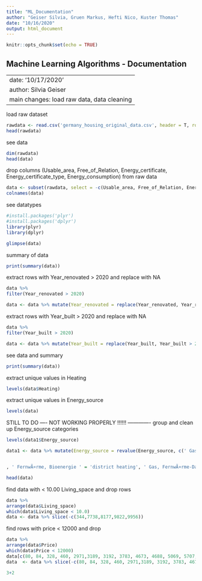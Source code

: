 ```yaml
---
title: "ML_Documentation"
author: "Geiser Silvia, Gruen Markus, Hefti Nico, Kuster Thomas"
date: "10/16/2020"
output: html_document
---
```


```r
knitr::opts_chunk$set(echo = TRUE)
```



## Machine Learning Algorithms - Documentation 

---
date: '10/17/2020'
author: Silvia Geiser
main changes: load raw data, data cleaning
---
load raw dataset
```r
rawdata <- read.csv('germany_housing_original_data.csv', header = T, row.names = 'X')
head(rawdata)
```

see data
```r
dim(rawdata)
head(data)
```


drop columns (Usable_area, Free_of_Relation, Energy_certificate, Energy_certificate_type, Energy_consumption) from raw data
```r
data <- subset(rawdata, select = -c(Usable_area, Free_of_Relation, Energy_certificate, Energy_certificate_type, Energy_consumption))
colnames(data)
```

see datatypes
```r
#install.packages('plyr')
#install.packages('dplyr')
library(plyr)
library(dplyr)

glimpse(data)
```

summary of data
```r
print(summary(data))
```


extract rows with Year_renovated > 2020 and replace with NA
```r
data %>%
filter(Year_renovated > 2020)

data <- data %>% mutate(Year_renovated = replace(Year_renovated, Year_renovated > 2020, NA))
```



extract rows with Year_built > 2020 and replace with NA
```r
data %>%
filter(Year_built > 2020)

data <- data %>% mutate(Year_built = replace(Year_built, Year_built > 2020, NA))
```

see data and summary
```r
print(summary(data))
```
extract unique values in Heating
```r
levels(data$Heating)
```

extract unique values in Energy_source

```r
levels(data)
```


STILL TO DO ---- NOT WORKING PROPERLY !!!!!! -------------
group and clean up Energy_source categories
```r

levels(data1$Energy_source)

data1 <- data %>% mutate(Energy_source = revalue(Energy_source, c(' Gas ' = 'natural gas', ' Ã–l ' = 'oil')))


, ' FernwÃ¤rme, Bioenergie ' = 'district heating', ' Gas, FernwÃ¤rme-Dampf ' = 'natural gas', ' Solar, Ã–l ' = 'renewable energies', ' Solar, Holz-Hackschnitzel ' = 'renewable energies', ' Erdgas schwer ' = 'natural gas', ' Solar, Holzpellets, Holz ' = 'renewable energies', ' ErdwÃ¤rme ' = 'renewable energies', ' Holzpellets, Strom ' = 'wood', ' Holz ' = 'wood', ' Solar, Erdgas schwer ' = 'renewable energies', ' Solar, Ã–l, Strom, KWK fossil ' = 'renewable energies', ' UmweltwÃ¤rme ' = 'renewable energies', ' KWK erneuerbar ' = 'renewable energies', ' Bioenergie ' = 'renewable energies', ' Solar ' = 'renewable energies', ' Gas, Strom ' = 'natural gas', ' NahwÃ¤rme ' = 'renewable energies', ' Gas, Holz ' = 'natural gas', ' FernwÃ¤rme-Dampf ' = 'district heating', ' Solar, Holzpellets, Ã–l ' = 'renewable energies', ' Erdgas schwer, Bioenergie ' = 'natural gas', ' WÃ¤rmelieferung ' = 'district heating', ' Ã–l, Bioenergie ' = 'oil', ' Gas, Ã–l, Strom ' = 'natural gas', ' Kohle, Holz ' = 'coal', ' Holz, Bioenergie ' = 'wood', ' Holzpellets, Holz ' = 'wood', ' Strom, UmweltwÃ¤rme ' = 'electricity', ' Strom ' = 'electricity', ' ErdwÃ¤rme, Holzpellets ' = 'renewable energies', ' FernwÃ¤rme ' = 'district heating', ' Holzpellets ' = 'wood', ' Gas, Ã–l ' = 'natural gas', ' Holz-Hackschnitzel ' = 'wood', ' Erdgas leicht ' = 'natural gas', ' Strom, Holz ' = 'electricity', ' Ã–l, Strom ' = 'oil', ' Solar, Gas ' = 'renewable energies', ' Holzpellets, Ã–l ' = 'wood', ' Solar, Ã–l, Holz ' = 'renewable energies', ' FlÃ¼ssiggas ' = 'natural gas', ' Solar, Holzpellets ' = 'renewable energies', ' Ã–l, Holz ' = 'oil', ' Erdgas schwer, Holz ' = 'natural gas', ' Gas, Holz-Hackschnitzel ' = 'natural gas', ' Holzpellets, Holz-Hackschnitzel ' = 'wood', ' Solar, Ã–l, Strom ' = 'renewable energies', ' Strom, Kohle ' = 'electricity', ' ErdwÃ¤rme, Solar ' = 'district heating', ' Solar, Ã–l, Bioenergie ' = 'renewable energies', ' Gas, Bioenergie ' = 'natural gas', ' Windenergie ' = 'renewable energies', ' Ã–l, Strom, Holz ' = 'oil', ' Solar, Strom, Bioenergie ' = 'renewable energies', ' Holzpellets, Gas, Ã–l ' = 'wood', ' Strom, Bioenergie ' = 'electricity', ' Erdgas leicht, Erdgas schwer ' = 'natural gas', ' Wasserenergie ' = 'renewable energies', ' Kohle ' = 'coal', ' Solar, Ã–l, Holz-Hackschnitzel ' = 'renewable energies', ' Gas, KWK fossil ' = 'natural gas', ' ErdwÃ¤rme, FernwÃ¤rme ' = 'renewable energies', ' Ã–l, Kohle ' = 'oil', ' FlÃ¼ssiggas, Holz ' = 'natural gas', ' Ã–l, Kohle, Holz ' = 'oil', ' FernwÃ¤rme, NahwÃ¤rme, KWK fossil ' = 'district heating', ' KWK fossil ' = 'district heating', ' ErdwÃ¤rme, Gas ' = 'renewable energies', ' Strom, Kohle, Holz ' = 'electricity', 'KWK regenerativ ' = 'district heating', ' ErdwÃ¤rme, UmweltwÃ¤rme ' = 'renewable energies', ' Solar, UmweltwÃ¤rme ' = 'renewable energies', ' Kohle/Koks ' = 'coal', ' Solar, Gas, Ã–l ' = 'renewable energies', ' Solar, Gas, Wasserenergie ' = 'renewable energies', ' Ã–l, UmweltwÃ¤rme ' = 'oil', ' Solar, Strom ' = 'renewable energies', ' Ã–l, FernwÃ¤rme ' = 'oil', ' FernwÃ¤rme, FlÃ¼ssiggas ' = ' district heating', ' Solar, Holz ' = 'renewable energies', ' Solar, Gas, Holz ' = 'renewable energies', ' Holzpellets, Kohle, Holz ' = 'wood', ' Ã–l, Strom, Kohle, Holz ' = 'oil', ' Strom, Holz-Hackschnitzel ' = 'electricity', ' ErdwÃ¤rme, Solar, UmweltwÃ¤rme ' = 'renewable energies', ' Solar, Gas, Ã–l, Holz ' = 'renewable energies', ' Gas, Strom, Kohle, Holz ' = 'natural gas', ' Gas, Ã–l, Kohle ' = 'natural gas', ' Gas, Kohle, Holz ' = 'natural gas', ' Gas, FernwÃ¤rme ' = 'natural gas', ' Solar, Gas, Strom ' = 'renewable energies', ' Solar, Gas, Strom, Holz ' = 'renewable energies', ' Holzpellets, Gas ' = 'wood', ' ErdwÃ¤rme, Strom ' = 'renewable energies', ' Strom, FlÃ¼ssiggas ' = 'electricity', ' Solar, Bioenergie ' = 'renewable energies', ' Gas, Ã–l, Kohle, Holz ' = 'natural gas', ' Gas, Strom, Holz ' = 'natural gas', ' Gas, Ã–l, Holz ' = 'natural gas', ' Gas, Wasserenergie ' = 'natural gas', ' ErdwÃ¤rme, Solar, Holzpellets, Holz ' = 'district heating', ' Solar, Holzpellets, Strom ', 'renewable energies', warn_missing = F)))
```

```r
head(data)
```


find data with < 10.00 Living_space and drop rows
```r
data %>%
arrange(data$Living_space)
which(data$Living_space < 10.0)
data <- data %>% slice(-c(344,7738,8177,9822,9956))
```


find rows with price < 12000 and drop
```r
data %>%
arrange(data$Price)
which(data$Price < 12000)
data[c(80, 84, 328, 460, 2971,3189, 3192, 3783, 4673, 4688, 5069, 5707, 5708, 5709, 5774, 6079, 6661, 6987, 7591,7656, 7838, 7859, 7997, 8617, 8738, 8868, 8874, 9001, 9019, 9100, 9378, 9681, 9755, 9777, 9798, 9936, 9974, 10352),]
data  <- data %>% slice(-c(80, 84, 328, 460, 2971,3189, 3192, 3783, 4673, 4688, 5069, 5707, 5708, 5709, 5774, 6079, 6661, 6987, 7591,7656, 7838, 7859, 7997, 8617, 8738, 8868, 8874, 9001, 9019, 9100, 9378, 9681, 9755, 9777, 9798, 9936, 9974, 10352))
```

```r
3+2
```




